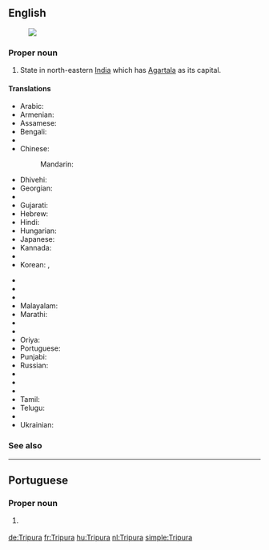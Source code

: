 ==English==
{{wikipedia}}
[[Image:Tripura in India (disputed hatched).svg|thumb|]]

===Proper noun===
{{en-proper noun}}

# State in north-eastern [[India]] which has [[Agartala]] as its capital.

====Translations====
{{trans-top|state}}
* Arabic: {{t|ar|ترايبورا|f|tr=tribūra}}
* Armenian: {{t|hy|Տրիպուրա|tr=Tripura}}
* Assamese: {{t|as|ত্ৰিপুৰা|sc=Beng|tr=traipurā}}
* Bengali: {{t|bn|ত্রিপুরা|sc=Beng|tr=tripurā}}
* {{trreq|hne}}
* Chinese:
*: Mandarin: {{t|cmn|特里普拉邦|tr=Tèlǐpǔlā-bāng|sc=Hani}}
* Dhivehi: {{t|dv|ތުރިޕޫރާ|sc=Thaa|tr=turipūrā}}
* Georgian: {{t|ka|ტრიპურა|sc=Geor}}
* {{trreq|el}}
* Gujarati: {{t|gu|ત્રિપુરા|sc=Gujr|tr=tripurā}}
* Hebrew: {{t|he|טריפורה}}
* Hindi: {{t+|hi|त्रिपुरा|tr=tripurā}}
* Hungarian: {{t+|hu|Tripura}}
* Japanese: {{t|ja|トリプラ|tr=Toripura}}
* Kannada: {{t+|kn|ತ್ರಿಪುರ|sc=Knda|tr=tripura}}
* {{trreq|km}}
* Korean: {{t|ko|트리푸라 주|sc=Kore|tr=teuripura ju}}, {{t|ko|트리푸라|sc=Kore|tr=teuripura}}
{{trans-mid}}
* {{trreq|lo}}
* {{trreq|lv}}
* {{trreq|lt}}
* Malayalam: {{t+|ml|ത്രിപുര|sc=Mlym|tr=tripura}}
* Marathi: {{t|mr|त्रिपुरा|sc=Deva|tr=tripurā}}
* {{trreq|lus}}
* {{trreq|ne}}
* Oriya: {{t|or|ତ୍ରିପୁରା|sc=Orya|tr=tripurā}}
* Portuguese: {{t|pt|Tripura}}
* Punjabi: {{t|pa|ਤ੍ਰਿਪੁਰਾ|sc=Guru|tr=tripurā}}
* Russian: {{t|ru|Трипура|f|tr=Tripúra}}
* {{trreq|sat}}
* {{trreq|sip}}
* {{trreq|si}}
* Tamil: {{t+|ta|திரிபுரா|sc=Taml|tr=tiripurā}}
* Telugu: {{t+|te|త్రిపుర|tr=tripura}}
* {{trreq|th}}
* Ukrainian: {{t|uk|Тріпура|sc=Cyrl}}
{{trans-bottom}}

===See also===
{{list:states of India/en}}

----

==Portuguese==

===Proper noun===
{{pt-proper noun}}

# {{l/en|Tripura}} {{gloss|state}}

[[de:Tripura]]
[[fr:Tripura]]
[[hu:Tripura]]
[[nl:Tripura]]
[[simple:Tripura]]